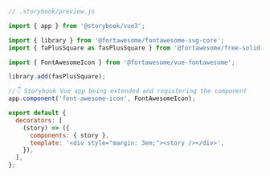 ```js
// .storybook/preview.js

import { app } from '@storybook/vue3';

import { library } from '@fortawesome/fontawesome-svg-core';
import { faPlusSquare as fasPlusSquare } from '@fortawesome/free-solid-svg-icons';

import { FontAwesomeIcon } from '@fortawesome/vue-fontawesome';

library.add(fasPlusSquare);

//👇 Storybook Vue app being extended and registering the component
app.component('font-awesome-icon', FontAwesomeIcon);

export default {
  decorators: [
    (story) => ({
      components: { story },
      template: '<div style="margin: 3em;"><story /></div>',
    }),
  ],
};
```
